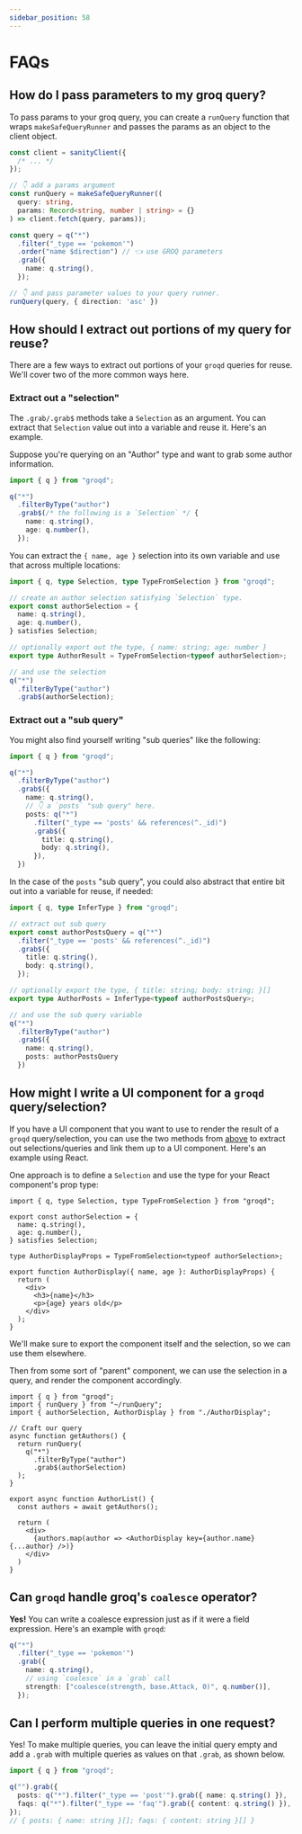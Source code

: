 ```yaml
---
sidebar_position: 58
---
```



# FAQs

## How do I pass parameters to my groq query?

To pass params to your groq query, you can create a `runQuery` function that wraps `makeSafeQueryRunner` and passes the params as an object to the client object.

```ts
const client = sanityClient({
  /* ... */
});

// 👇 add a params argument
const runQuery = makeSafeQueryRunner((
  query: string,
  params: Record<string, number | string> = {}
) => client.fetch(query, params));

const query = q("*")
  .filter("_type == 'pokemon'")
  .order("name $direction") // 👈 use GROQ parameters
  .grab({
    name: q.string(),
  });

// 👇 and pass parameter values to your query runner.
runQuery(query, { direction: 'asc' })

```

## How should I extract out portions of my query for reuse?

There are a few ways to extract out portions of your `groqd` queries for reuse. We'll cover two of the more common ways here.

### Extract out a "selection"

The `.grab/.grab$` methods take a `Selection` as an argument. You can extract that `Selection` value out into a variable and reuse it. Here's an example.

Suppose you're querying on an "Author" type and want to grab some author information.

```ts
import { q } from "groqd";

q("*")
  .filterByType("author")
  .grab$(/* the following is a `Selection` */ {
    name: q.string(),
    age: q.number(),
  });
```

You can extract the `{ name, age }` selection into its own variable and use that across multiple locations:

```ts
import { q, type Selection, type TypeFromSelection } from "groqd";

// create an author selection satisfying `Selection` type.
export const authorSelection = {
  name: q.string(),
  age: q.number(),
} satisfies Selection;

// optionally export out the type, { name: string; age: number }
export type AuthorResult = TypeFromSelection<typeof authorSelection>;

// and use the selection
q("*")
  .filterByType("author")
  .grab$(authorSelection);
```

### Extract out a "sub query"

You might also find yourself writing "sub queries" like the following:

```ts
import { q } from "groqd";

q("*")
  .filterByType("author")
  .grab$({
    name: q.string(),
    // 👇 a `posts` "sub query" here.
    posts: q("*")
      .filter("_type == 'posts' && references(^._id)")
      .grab$({
        title: q.string(),
        body: q.string(),
      }),
  })
```

In the case of the `posts` "sub query", you could also abstract that entire bit out into a variable for reuse, if needed:

```ts
import { q, type InferType } from "groqd";

// extract out sub query
export const authorPostsQuery = q("*")
  .filter("_type == 'posts' && references(^._id)")
  .grab$({
    title: q.string(),
    body: q.string(),
  });

// optionally export the type, { title: string; body: string; }[]
export type AuthorPosts = InferType<typeof authorPostsQuery>;

// and use the sub query variable
q("*")
  .filterByType("author")
  .grab$({
    name: q.string(),
    posts: authorPostsQuery
  })
```

## How might I write a UI component for a `groqd` query/selection?

If you have a UI component that you want to use to render the result of a `groqd` query/selection, you can use the two methods from [above](./#how-should-i-extract-out-portions-of-my-query-for-reuse) to extract out selections/queries and link them up to a UI component. Here's an example using React.

One approach is to define a `Selection` and use the type for your React component's prop type:

```tsx title="AuthorDisplay.tsx"
import { q, type Selection, type TypeFromSelection } from "groqd";

export const authorSelection = {
  name: q.string(),
  age: q.number(),
} satisfies Selection;

type AuthorDisplayProps = TypeFromSelection<typeof authorSelection>;

export function AuthorDisplay({ name, age }: AuthorDisplayProps) {
  return (
    <div>
      <h3>{name}</h3>
      <p>{age} years old</p>
    </div>
  );
}
```

We'll make sure to export the component itself and the selection, so we can use them elsewhere.

Then from some sort of "parent" component, we can use the selection in a query, and render the component accordingly.

```tsx title="AuthorList.tsx"
import { q } from "groqd";
import { runQuery } from "~/runQuery";
import { authorSelection, AuthorDisplay } from "./AuthorDisplay";

// Craft our query
async function getAuthors() {
  return runQuery(
    q("*")
      .filterByType("author")
      .grab$(authorSelection)
  );
}

export async function AuthorList() {
  const authors = await getAuthors();

  return (
    <div>
      {authors.map(author => <AuthorDisplay key={author.name} {...author} />)}
    </div>
  )
}
```

## Can `groqd` handle groq's `coalesce` operator?

**Yes!** You can write a coalesce expression just as if it were a field expression. Here's an example with `groqd`:

```ts
q("*")
  .filter("_type == 'pokemon'")
  .grab({
    name: q.string(),
    // using `coalesce` in a `grab` call
    strength: ["coalesce(strength, base.Attack, 0)", q.number()],
  });
```

## Can I perform multiple queries in one request?

Yes! To make multiple queries, you can leave the initial query empty and add a `.grab` with multiple queries as values on that `.grab`, as shown below.

```ts
import { q } from "groqd";

q("").grab({
  posts: q("*").filter("_type == 'post'").grab({ name: q.string() }),
  faqs: q("*").filter("_type == 'faq'").grab({ content: q.string() }),
});
// { posts: { name: string }[]; faqs: { content: string }[] }
```
